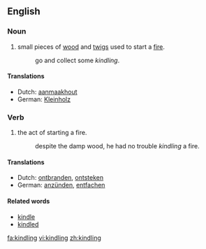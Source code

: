 ==English==
===Noun===

#small pieces of [[wood]] and [[twigs]] used to start a [[fire]].
#:go and collect some ''kindling''.

====Translations====
{{trans-top|pieces of wood and twigs used to start a fire}}
*Dutch: [[aanmaakhout]]
*German: [[Kleinholz]] {{n}}
{{trans-mid}}
{{trans-bottom}}

===Verb===

#the act of starting a fire.
#:despite the damp wood, he had no trouble ''kindling'' a fire.

====Translations====
{{trans-top|act of starting a fire}}
*Dutch: [[ontbranden]], [[ontsteken]]
*German: [[anzünden]], [[entfachen]]
{{trans-mid}}
{{trans-bottom}}

====Related words====
*[[kindle]]
*[[kindled]]

[[fa:kindling]]
[[vi:kindling]]
[[zh:kindling]]